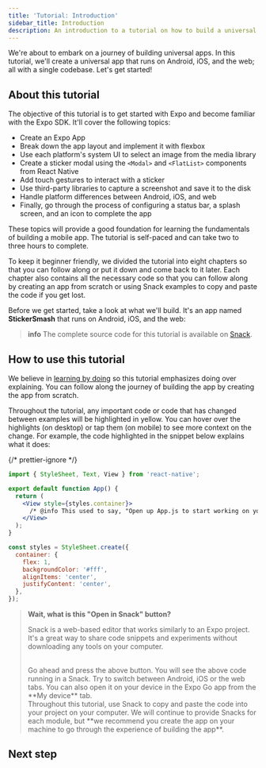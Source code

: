 ```yaml
---
title: 'Tutorial: Introduction'
sidebar_title: Introduction
description: An introduction to a tutorial on how to build a universal app that runs on Android, iOS and the web using Expo.
---
```




We're about to embark on a journey of building universal apps. In this tutorial, we'll create a universal app that runs on Android, iOS, and the web; all with a single codebase. Let's get started!

## About this tutorial

The objective of this tutorial is to get started with Expo and become familiar with the Expo SDK. It'll cover the following topics:

- Create an Expo App
- Break down the app layout and implement it with flexbox
- Use each platform's system UI to select an image from the media library
- Create a sticker modal using the `<Modal>` and `<FlatList>` components from React Native
- Add touch gestures to interact with a sticker
- Use third-party libraries to capture a screenshot and save it to the disk
- Handle platform differences between Android, iOS, and web
- Finally, go through the process of configuring a status bar, a splash screen, and an icon to complete the app

These topics will provide a good foundation for learning the fundamentals of building a mobile app. The tutorial is self-paced and can take two to three hours to complete.

To keep it beginner friendly, we divided the tutorial into eight chapters so that you can follow along or put it down and come back to it later. Each chapter also contains all the necessary code so that you can follow along by creating an app from scratch or using Snack examples to copy and paste the code if you get lost.

Before we get started, take a look at what we'll build. It's an app named **StickerSmash** that runs on Android, iOS, and the web:

<ContentSpotlight file="tutorial/final.mp4" />

> **info** The complete source code for this tutorial is available on [Snack](https://snack.expo.dev/@expo-team-snacks/image-app).

## How to use this tutorial

We believe in [learning by doing](https://en.wikipedia.org/wiki/Learning-by-doing) so this tutorial emphasizes doing over explaining. You can follow along the journey of building the app by creating the app from scratch.

Throughout the tutorial, any important code or code that has changed between examples will be <span className="code-annotation">highlighted in yellow</span>. You can hover over the highlights (on desktop) or tap them (on mobile) to see more context on the change. For example, the code highlighted in the snippet below explains what it does:

<SnackInline label="Hello world">

{/* prettier-ignore */}
```jsx collapseHeight=425
import { StyleSheet, Text, View } from 'react-native';

export default function App() {
  return (
    <View style={styles.container}>
      /* @info This used to say, "Open up App.js to start working on your app!". Now it's "Hello world!". */<Text>Hello world!</Text>/* @end */
    </View>
  );
}

const styles = StyleSheet.create({
  container: {
    flex: 1,
    backgroundColor: '#fff',
    alignItems: 'center',
    justifyContent: 'center',
  },
});
```

</SnackInline>

> **Wait, what is this "Open in Snack" button?**
>
> Snack is a web-based editor that works similarly to an Expo project. It's a great way to share code snippets and experiments without downloading any tools on your computer.
>
> <br />
> Go ahead and press the above button. You will see the above code running in a Snack. Try to switch
> between Android, iOS or the web tabs. You can also open it on your device in the Expo Go app from
> the **My device** tab.
>
> <br />
> Throughout this tutorial, use Snack to copy and paste the code into your project on your computer.
> We will continue to provide Snacks for each module, but **we recommend you create the app on your
> machine to go through the experience of building the app**.

## Next step

<BoxLink
  title="Create your first app with Expo"
  Icon={BookOpen02Icon}
  description="If you're already familiar with Expo, feel free to jump ahead to specific chapters. However, if you'd like to start from scratch, continue to the next chapter in which we will learn how to create your first app with Expo."
  href="/tutorial/create-your-first-app"
/>
